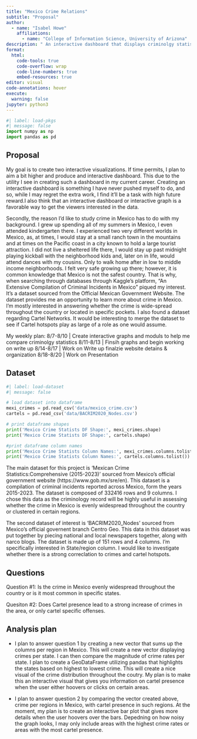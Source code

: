 ```yaml
---
title: "Mexico Crime Relations"
subtitle: "Proposal"
author: 
  - name: "Isabel Howe"
    affiliations:
      - name: "College of Information Science, University of Arizona"
description: " An interactive dashboard that displays criminolgy statistcs based in Mexico."
format:
  html:
    code-tools: true
    code-overflow: wrap
    code-line-numbers: true
    embed-resources: true
editor: visual
code-annotations: hover
execute:
  warning: false
jupyter: python3
---
```


```python
#| label: load-pkgs
#| message: false
import numpy as np
import pandas as pd
```

## Proposal 

  My goal is to create two interactive visualizations. If time permits, I plan to aim a bit higher and produce and interactive dashboard. 
This due to the utility I see in creating such a dashboard in my current career. Creating an interactive dashboard is something I have never 
pushed myself to do, and so, while I may regret the extra work, I find it'll be a task with high future reward.I also think that an interactive 
dashboard or interactive graph is a favorable way to get the viewers interested in the data.

  Secondly, the reason I'd like to study crime in Mexico has to do with my background. I grew up spending all of my summers in Mexico, I
even attended kindergarten there. I experienced two very different worlds in Mexico, as, at times, I would stay at a small ranch town in the
mountains and at times on the Pacific coast in a city known to hold a large tourist attraction. I did not live a sheltered life there,
I would stay up past midnight playing kickball with the neighborhood kids and, later on in life, would attend dances with my cousins. Only
to walk home after in low to middle income neighborhoods. I felt very safe growing up there; however, it is common knowledge that Mexico
is not the safest country. That is why, when searching through databases through Kaggle's platform, "An Extensive Compilation of Criminal
Incidents in Mexico" piqued my interest. It's a dataset sourced from the Official Mexican Government Website. The dataset provides me an
opportunity to learn more about crime in Mexico. I'm mostly interested in answering whether the crime is wide-spread throughout the country
or located in specific pockets. I also found a dataset regarding Cartel Networks. It would be interesting to merge the dataset to see if
Cartel hotspots play as large of a role as one would assume.

My weekly plan:
8/7-8/10  | Create interactive graphs and moduls to help me compare criminolgy statistics
8/11-8/13 | Finsih graphs and begin working on write up
8/14-8/17 | Work on Write up finalzie website detains & organization
8/18-8/20 | Work on Presentation


## Dataset

```python
#| label: load-dataset
#| message: false

# load dataset into dataframe
mexi_crimes = pd.read_csv('data/mexico_crime.csv')
cartels = pd.read_csv('data/BACRIM2020_Nodes.csv')

# print dataframe shapes
print('Mexico Crime Statists DF Shape:', mexi_crimes.shape)
print('Mexico Crime Statists DF Shape:', cartels.shape)

#print dataframe column names
print('Mexico Crime Statists Column Names:', mexi_crimes.columns.tolist())
print('Mexico Crime Statists Column Names:', cartels.columns.tolist())
```

The main dataset for this project is 'Mexican Crime Statistics:Comprehensive (2015-2023)' sourced from Mexico's official government website (https://www.gob.mx/sre/en).
This dataset is a compilation of criminal incidents reported across Mexico, form the years 2015-2023. The dataset is composed of 332416 rows and  9 columns. I chose 
this data as the criminology record will be highly useful in assessing whether the crime in Mexico is evenly widespread throughout the country or clustered in certain regions. 

The second dataset of interest is 'BACRIM2020_Nodes' sourced from Mexico's official governent branch Centro Geo. This data in this dataset was put together by piecing 
national and local newspapers together, along with narco blogs. The dataset is made up of 151 rows and 4 columns. I'm specifically interested in State/region column. I 
would like to investigate whether there is a strong correclation to crimes and cartel hotspots. 


## Questions

Question #1: Is the crime in Mexico evenly widespread throughout the country or is it most common in specific states.

Quesiton #2: Does Cartel presence lead to a strong increase of crimes in the area, or only cartel specific offenses. 

## Analysis plan

- I plan to answer question 1 by creating a new vector that sums up the columns per region in Mexico. This will create a new vector displaying crimes per state. 
I can then compare the magnitude of crime rates per state. I plan to create a  GeoDataFrame utilizing pandas that highlights the states based on highest to 
lowest crime. This will create a nice visual of the crime distribution throughout the coutry.  My plan is to make this an interactive visual that gives you 
information on cartel presence when the user either hoovers or clicks on certain areas. 

- I plan to answer question 2 by comparing the vector created above, crime per regions in Mexico, with cartel presence in such regions. At the moment, my plan is 
to create an interactive bar plot that gives more details when the user hoovers over the bars. Depedning on how noisy the graph looks, I may only include areas with 
the highest crime rates or areas with the most cartel presence. 